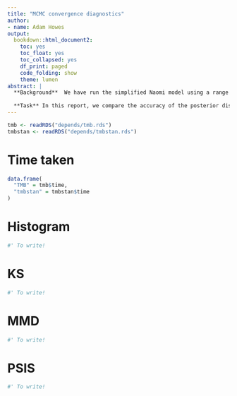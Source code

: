 ```yaml
---
title: "MCMC convergence diagnostics"
author:
- name: Adam Howes
output:
  bookdown::html_document2:
    toc: yes
    toc_float: yes
    toc_collapsed: yes
    df_print: paged
    code_folding: show
    theme: lumen
abstract: |
  **Background**  We have run the simplified Naomi model using a range of inference methods.
  
  **Task** In this report, we compare the accuracy of the posterior distributions obtained from these inference methods.
---
```


```r
tmb <- readRDS("depends/tmb.rds")
tmbstan <- readRDS("depends/tmbstan.rds")
```

# Time taken

```r
data.frame(
  "TMB" = tmb$time,
  "tmbstan" = tmbstan$time
)
```

# Histogram

```r
#' To write!
```

# KS

```r
#' To write!
```

# MMD

```r
#' To write!
```

# PSIS

```r
#' To write!
```
